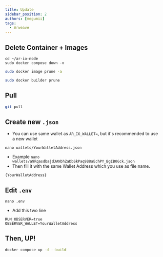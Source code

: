 ```yaml
---
title: Update
sidebar_position: 2
authors: [megumii]
tags:
  - Arweave
---
```


## Delete Container + Images

```
cd ~/ar-io-node
sudo docker compose down -v
```

```bash
sudo docker image prune -a
```

```bash
sudo docker builder prune
```

## Pull

```bash
git pull
```

## Create new `.json`

- You can use same wallet as `AR_IO_WALLET=`, but it's recommended to use a new wallet

```
nano wallets/YourWalletAddress.json
```

- Example `nano wallets/a9RqasdbajdJANbhZaDbSkPaq9B8aEchPY_BgIB0Gck.json`
- Then fill it with the same Wallet Address which you use as file name.
```
{YourWalletAddress}
```

## Edit `.env`

```
nano .env
```

- Add this two line

```
RUN_OBSERVER=true
OBSERVER_WALLET=YourWalletAddress
```

## Then, UP!

```bash
docker compose up -d --build
```

